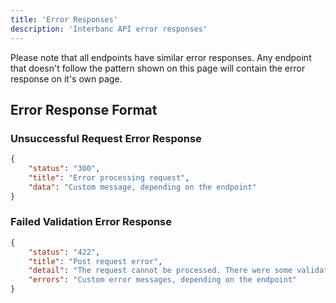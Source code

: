```yaml
---
title: 'Error Responses'
description: 'Interbanc API error responses'
---
```


<Note>
 Please note that all endpoints have similar error responses. Any endpoint that doesn't follow the pattern shown on this page will contain the error response on it's own page.
</Note>

## Error Response Format

### Unsuccessful Request Error Response

```json
{
    "status": "300",
    "title": "Error processing request",
    "data": "Custom message, depending on the endpoint"
}
```

### Failed Validation Error Response

```json
{
    "status": "422",
    "title": "Post request error",
    "detail": "The request cannot be processed. There were some validation errors.",
    "errors": "Custom error messages, depending on the endpoint"
}
```

